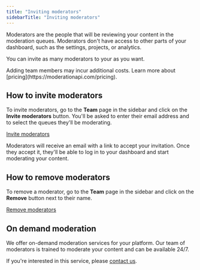 ```yaml
---
title: "Inviting moderators"
sidebarTitle: "Inviting moderators"
---
```


Moderators are the people that will be reviewing your content in the moderation queues. Moderators don't have access to other parts of your dashboard, such as the settings, projects, or analytics.

You can invite as many moderators to your as you want.

<Info>
  Adding team members may incur additional costs. Learn more about
  [pricing](https://moderationapi.com/pricing).
</Info>

## How to invite moderators

To invite moderators, go to the **Team** page in the sidebar and click on the **Invite moderators** button. You'll be asked to enter their email address and to select the queues they'll be moderating.

[Invite moderators](https://moderationapi.com/app/moderation/team)

Moderators will receive an email with a link to accept your invitation. Once they accept it, they'll be able to log in to your dashboard and start moderating your content.

## How to remove moderators

To remove a moderator, go to the **Team** page in the sidebar and click on the **Remove** button next to their name.

[Remove moderators](https://moderationapi.com/app/moderation/team)

## On demand moderation

We offer on-demand moderation services for your platform. Our team of moderators is trained to moderate your content and can be available 24/7.

If you're interested in this service, please [contact us](https://moderationapi.com/sales).
